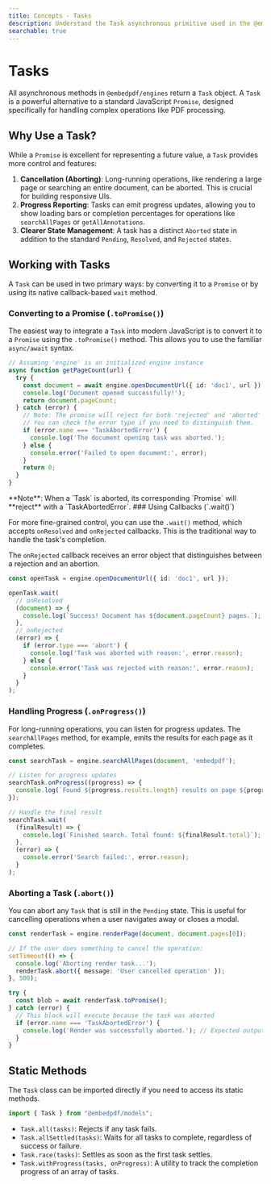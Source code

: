 ```yaml
---
title: Concepts - Tasks
description: Understand the Task asynchronous primitive used in the @embedpdf/engines library.
searchable: true
---
```


# Tasks


All asynchronous methods in `@embedpdf/engines` return a `Task` object. A `Task` is a powerful alternative to a standard JavaScript `Promise`, designed specifically for handling complex operations like PDF processing.

## Why Use a Task?

While a `Promise` is excellent for representing a future value, a `Task` provides more control and features:

1.  **Cancellation (Aborting)**: Long-running operations, like rendering a large page or searching an entire document, can be aborted. This is crucial for building responsive UIs.
2.  **Progress Reporting**: Tasks can emit progress updates, allowing you to show loading bars or completion percentages for operations like `searchAllPages` or `getAllAnnotations`.
3.  **Clearer State Management**: A task has a distinct `Aborted` state in addition to the standard `Pending`, `Resolved`, and `Rejected` states.

## Working with Tasks

A `Task` can be used in two primary ways: by converting it to a `Promise` or by using its native callback-based `wait` method.

### Converting to a Promise (`.toPromise()`)

The easiest way to integrate a `Task` into modern JavaScript is to convert it to a `Promise` using the `.toPromise()` method. This allows you to use the familiar `async/await` syntax.

```typescript
// Assuming 'engine' is an initialized engine instance
async function getPageCount(url) {
  try {
    const document = await engine.openDocumentUrl({ id: 'doc1', url }).toPromise();
    console.log('Document opened successfully!');
    return document.pageCount;
  } catch (error) {
    // Note: The promise will reject for both 'rejected' and 'aborted' tasks.
    // You can check the error type if you need to distinguish them.
    if (error.name === 'TaskAbortedError') {
      console.log('The document opening task was aborted.');
    } else {
      console.error('Failed to open document:', error);
    }
    return 0;
  }
}
````
<Callout>
**Note**: When a `Task` is aborted, its corresponding `Promise` will **reject** with a `TaskAbortedError`.
</Callout>
### Using Callbacks (`.wait()`)

For more fine-grained control, you can use the `.wait()` method, which accepts `onResolved` and `onRejected` callbacks. This is the traditional way to handle the task's completion.

The `onRejected` callback receives an error object that distinguishes between a rejection and an abortion.

```typescript
const openTask = engine.openDocumentUrl({ id: 'doc1', url });

openTask.wait(
  // onResolved
  (document) => {
    console.log(`Success! Document has ${document.pageCount} pages.`);
  },
  // onRejected
  (error) => {
    if (error.type === 'abort') {
      console.log('Task was aborted with reason:', error.reason);
    } else {
      console.error('Task was rejected with reason:', error.reason);
    }
  }
);
```

### Handling Progress (`.onProgress()`)

For long-running operations, you can listen for progress updates. The `searchAllPages` method, for example, emits the results for each page as it completes.

```typescript
const searchTask = engine.searchAllPages(document, 'embedpdf');

// Listen for progress updates
searchTask.onProgress((progress) => {
  console.log(`Found ${progress.results.length} results on page ${progress.page}`);
});

// Handle the final result
searchTask.wait(
  (finalResult) => {
    console.log(`Finished search. Total found: ${finalResult.total}`);
  },
  (error) => {
    console.error('Search failed:', error.reason);
  }
);
```

### Aborting a Task (`.abort()`)

You can abort any `Task` that is still in the `Pending` state. This is useful for cancelling operations when a user navigates away or closes a modal.

```typescript
const renderTask = engine.renderPage(document, document.pages[0]);

// If the user does something to cancel the operation:
setTimeout(() => {
  console.log('Aborting render task...');
  renderTask.abort({ message: 'User cancelled operation' });
}, 500);

try {
  const blob = await renderTask.toPromise();
} catch (error) {
  // This block will execute because the task was aborted
  if (error.name === 'TaskAbortedError') {
    console.log('Render was successfully aborted.'); // Expected output
  }
}
```

## Static Methods

The `Task` class can be imported directly if you need to access its static methods.

```typescript
import { Task } from "@embedpdf/models";
```

  - `Task.all(tasks)`: Rejects if any task fails.
  - `Task.allSettled(tasks)`: Waits for all tasks to complete, regardless of success or failure.
  - `Task.race(tasks)`: Settles as soon as the first task settles.
  - `Task.withProgress(tasks, onProgress)`: A utility to track the completion progress of an array of tasks.

